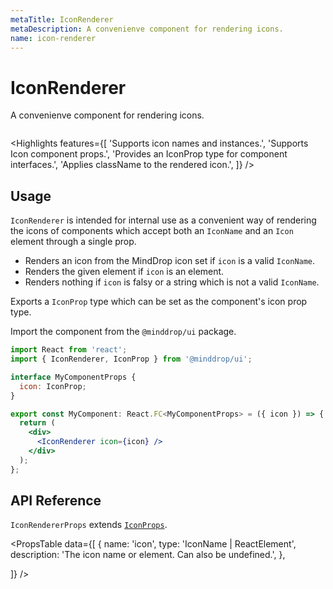 ```yaml
---
metaTitle: IconRenderer
metaDescription: A convenienve component for rendering icons.
name: icon-renderer
---
```


# IconRenderer

<Description>
  A convenienve component for rendering icons.
</Description>

<HeroContainer>
  <IconRendererDemo />
</HeroContainer>

```jsx hero template=IconRendererDemo

```

<Highlights
  features={[
    'Supports icon names and instances.',
    'Supports Icon component props.',
    'Provides an IconProp type for component interfaces.',
    'Applies className to the rendered icon.',
  ]}
/>

## Usage

`IconRenderer` is intended for internal use as a convenient way of rendering the icons of components which accept both an `IconName` and an `Icon` element through a single prop.

- Renders an icon from the MindDrop icon set if `icon` is a valid `IconName`.
- Renders the given element if `icon` is an element.
- Renders nothing if `icon` is falsy or a string which is not a valid `IconName`.

Exports a `IconProp` type which can be set as the component's icon prop type.

Import the component from the `@minddrop/ui` package.

```jsx
import React from 'react';
import { IconRenderer, IconProp } from '@minddrop/ui';

interface MyComponentProps {
  icon: IconProp;
}

export const MyComponent: React.FC<MyComponentProps> = ({ icon }) => {
  return (
    <div>
      <IconRenderer icon={icon} />
    </div>
  );
};
```

## API Reference

`IconRendererProps` extends [`IconProps`](/docs/ui/components/icon#api-reference).

<PropsTable
  data={[
    {
      name: 'icon',
      type: 'IconName | ReactElement',
      description: 'The icon name or element. Can also be undefined.',
    },

]}
/>
